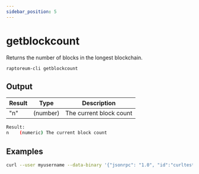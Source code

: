 ```yaml
---
sidebar_position: 5
---
```


# getblockcount

Returns the number of blocks in the longest blockchain.

`raptoreum-cli getblockcount `

<!-- <ReactPlayer playing controls url={[
    {src: `${require('./assets/placeholder.webm').default}`, type: 'video/webm'}]} /> -->

## Output

| Result | Type | Description |
|--|--|--|
| "n" | (number) | The current block count |

```bash
Result:
n    (numeric) The current block count
```


## Examples

```bash
curl --user myusername --data-binary '{"jsonrpc": "1.0", "id":"curltest", "method": "getblockcount", "params": [] }' -H 'content-type: text/plain;' http://127.0.0.1:9998/
```

